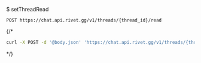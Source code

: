 $ setThreadRead
```
POST https://chat.api.rivet.gg/v1/threads/{thread_id}/read
```


{/*<RequestExample>
```bash curl
curl -X POST -d '@body.json' 'https://chat.api.rivet.gg/v1/threads/{thread_id}/read'
```
</RequestExample>*/}

